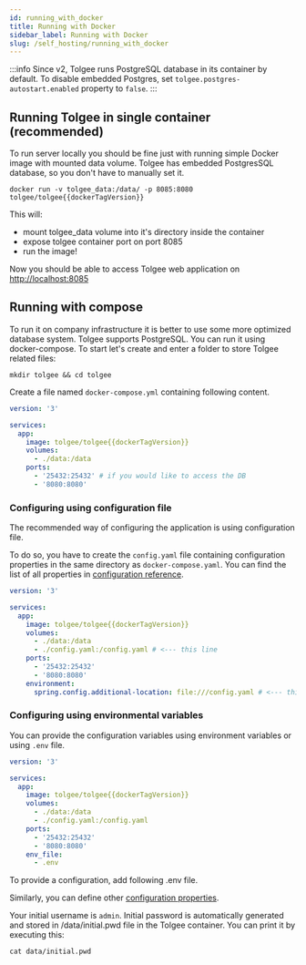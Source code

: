 ```yaml
---
id: running_with_docker
title: Running with Docker
sidebar_label: Running with Docker
slug: /self_hosting/running_with_docker
---
```


:::info
Since v2, Tolgee runs PostgreSQL database in its container by default. To disable embedded Postgres, set
`tolgee.postgres-autostart.enabled` property to `false`.
:::

## Running Tolgee in single container (recommended)

To run server locally you should be fine just with running simple Docker image with mounted data volume.
Tolgee has embedded PostgresSQL database, so you don't have to manually set it.

```
docker run -v tolgee_data:/data/ -p 8085:8080 tolgee/tolgee{{dockerTagVersion}}
```

This will:

- mount tolgee_data volume into it's directory inside the container
- expose tolgee container port on port 8085
- run the image!

Now you should be able to access Tolgee web application on [http://localhost:8085](http://localhost:8085)

## Running with compose

To run it on company infrastructure it is better to use some more optimized database system. Tolgee supports PostgreSQL.
You can run it using docker-compose.
To start let's create and enter a folder to store Tolgee related files:

```
mkdir tolgee && cd tolgee
```

Create a file named `docker-compose.yml` containing following content.

```yaml title=docker-compose.yaml
version: '3'

services:
  app:
    image: tolgee/tolgee{{dockerTagVersion}}
    volumes:
      - ./data:/data
    ports:
      - '25432:25432' # if you would like to access the DB
      - '8080:8080'
```

### Configuring using configuration file

The recommended way of configuring the application is using configuration file.

To do so, you have to create the `config.yaml` file containing configuration properties in the same directory as `docker-compose.yaml`.
You can find the list of all properties in [configuration reference](configuration?config-format=yaml).

```yaml title=docker-compose.yaml
version: '3'

services:
  app:
    image: tolgee/tolgee{{dockerTagVersion}}
    volumes:
      - ./data:/data
      - ./config.yaml:/config.yaml # <--- this line
    ports:
      - '25432:25432'
      - '8080:8080'
    environment:
      spring.config.additional-location: file:///config.yaml # <--- this line
```


<ExampleYamlConfig />

### Configuring using environmental variables

You can provide the configuration variables using environment variables or using `.env` file.

```yaml title=docker-compose.yaml
version: '3'

services:
  app:
    image: tolgee/tolgee{{dockerTagVersion}}
    volumes:
      - ./data:/data
      - ./config.yaml:/config.yaml
    ports:
      - '25432:25432'
      - '8080:8080'
    env_file:
      - .env
```

To provide a configuration, add following .env file.


<ExampleEnvConfig />

Similarly, you can define other [configuration properties](configuration?config-format=env).

Your initial username is `admin`. Initial password is automatically generated and stored in /data/initial.pwd file in the
Tolgee container. You can print it by executing this:

```
cat data/initial.pwd
```
